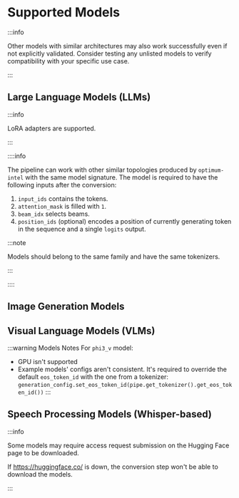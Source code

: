 

# Supported Models

:::info

Other models with similar architectures may also work successfully even if not explicitly validated.
Consider testing any unlisted models to verify compatibility with your specific use case.

:::

## Large Language Models (LLMs)

<LLMModelsTable />

:::info

LoRA adapters are supported.

:::

::::info

The pipeline can work with other similar topologies produced by `optimum-intel` with the same model signature.
The model is required to have the following inputs after the conversion:

1. `input_ids` contains the tokens.
2. `attention_mask` is filled with `1`.
3. `beam_idx` selects beams.
4. `position_ids` (optional) encodes a position of currently generating token in the sequence and a single `logits` output.

:::note

Models should belong to the same family and have the same tokenizers.

:::

::::

## Image Generation Models

<ImageGenerationModelsTable />

## Visual Language Models (VLMs)

<VLMModelsTable />

:::warning Models Notes
For `phi3_v` model:
  - GPU isn't supported
  - Example models' configs aren't consistent. It's required to override the default `eos_token_id` with the one from a tokenizer:
    `generation_config.set_eos_token_id(pipe.get_tokenizer().get_eos_token_id())`
:::

## Speech Processing Models (Whisper-based)

<WhisperModelsTable />

:::info

Some models may require access request submission on the Hugging Face page to be downloaded.

If https://huggingface.co/ is down, the conversion step won't be able to download the models.

:::
